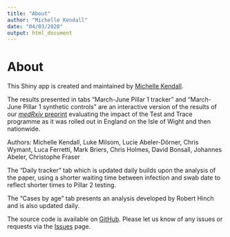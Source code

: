 ```yaml
---
title: "About"
author: "Michelle Kendall"
date: "04/03/2020"
output: html_document
---
```


<!-- NB you need to perform
     library(knitr)
     knit(about.Rmd)
     to create the md file
     to be used in the shiny app -->
    
# About

This Shiny app is created and maintained by <a href="https://michellekendall.github.io/" target="_blank">Michelle Kendall</a>. 

The results presented in tabs "March-June Pillar 1 tracker" and "March-June Pillar 1 synthetic controls" are an interactive version of the results of our <a href="https://medrxiv.org/cgi/content/short/2020.07.12.20151753v1" target="_blank">*medRxiv* preprint</a> evaluating the impact of the Test and Trace programme as it was rolled out in England on the Isle of Wight and then nationwide.

Authors: Michelle Kendall, Luke Milsom, Lucie Abeler-Dörner, Chris Wymant, Luca Ferretti, Mark Briers, Chris Holmes, David Bonsall, Johannes Abeler, Christophe Fraser

The "Daily tracker" tab which is updated daily builds upon the analysis of the paper, using a shorter waiting time between infection and swab date to reflect shorter times to Pillar 2 testing.

The "Cases by age" tab presents an analysis developed by Robert Hinch and is also updated daily.

The source code is available on [GitHub](https://github.com/BDI-pathogens/LocalCovidTracker). 
Please let us know of any issues or requests via the [Issues](https://github.com/BDI-pathogens/LocalCovidTracker/issues) page.




